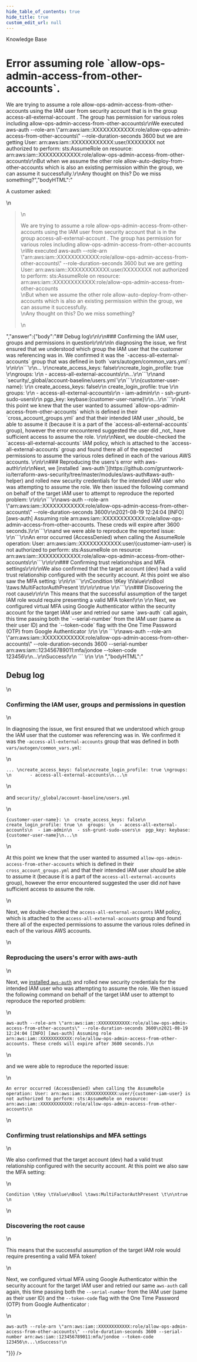 ```yaml
---
hide_table_of_contents: true
hide_title: true
custom_edit_url: null
---
```



<CenterLayout>
<span className="title">Knowledge Base</span>
<h1>Error assuming role `allow-ops-admin-access-from-other-accounts`.</h1>
<GitHub discussion={{"id":"MDEwOkRpc2N1c3Npb24zNTM5MjUx","number":6,"author":{"login":"zackproser"},"title":"Error assuming role `allow-ops-admin-access-from-other-accounts`.","body":"A customer asked:\r\n\r\n> We are trying to assume a role allow-ops-admin-access-from-other-accounts using the IAM user from security account that is in the group access-all-external-account . The group has permission for various roles including allow-ops-admin-access-from-other-accounts\r\nWe executed aws-auth --role-arn \"arn:aws:iam::XXXXXXXXXXXX:role/allow-ops-admin-access-from-other-accounts\" --role-duration-seconds 3600  but we are getting  User: arn:aws:iam::XXXXXXXXXXXX:user/XXXXXXXX not authorized to perform: sts:AssumeRole on resource: arn:aws:iam::XXXXXXXXXXXX:role/allow-ops-admin-access-from-other-accounts\r\nBut when we assume the other role allow-auto-deploy-from-other-accounts which is also an existing permission within the group, we can assume it successfully.\r\nAny thought on this? Do we miss something?","bodyHTML":"<p dir=\"auto\">A customer asked:</p>\n<blockquote>\n<p dir=\"auto\">We are trying to assume a role allow-ops-admin-access-from-other-accounts using the IAM user from security account that is in the group access-all-external-account . The group has permission for various roles including allow-ops-admin-access-from-other-accounts<br>\nWe executed aws-auth --role-arn \"arn:aws:iam::XXXXXXXXXXXX:role/allow-ops-admin-access-from-other-accounts\" --role-duration-seconds 3600  but we are getting  User: arn:aws:iam::XXXXXXXXXXXX:user/XXXXXXXX not authorized to perform: sts:AssumeRole on resource: arn:aws:iam::XXXXXXXXXXXX:role/allow-ops-admin-access-from-other-accounts<br>\nBut when we assume the other role allow-auto-deploy-from-other-accounts which is also an existing permission within the group, we can assume it successfully.<br>\nAny thought on this? Do we miss something?</p>\n</blockquote>","answer":{"body":"## Debug log\r\n\r\n### Confirming the IAM user, groups and permissions in question\r\n\r\nIn diagnosing the issue, we first ensured that we understood which group the IAM user that the customer was referencing was in. We confirmed it was the `-access-all-external-accounts` group that was defined in both `vars/autogen/common_vars.yml`: \r\n\r\n```\r\n... \r\ncreate_access_keys: false\r\ncreate_login_profile: true \r\ngroups: \r\n       - access-all-external-accounts\r\n...\r\n```\r\nand `security/_global/account-baseline/users.yml`\r\n```\r\n{customer-user-name}: \r\n  create_access_keys: false\r\n  create_login_profile: true \r\n  groups: \r\n  - access-all-external-accounts\r\n  - iam-admin\r\n  - ssh-grunt-sudo-users\r\n  pgp_key: keybase:{customer-user-name}\r\n...\r\n```\r\nAt this point we knew that the user wanted to assumed `allow-ops-admin-access-from-other-accounts` which is defined in their `cross_account_groups.yml` and that their intended IAM user _should_ be able to assume it (because it is a part of the `access-all-external-accounts` group), however the error encountered suggested the user did _not_ have sufficient access to assume the role. \r\n\r\nNext, we double-checked the `access-all-external-accounts` IAM policy, which is attached to the `access-all-external-accounts` group and found there all of the expected permissions to assume the various roles defined in each of the various AWS accounts. \r\n\r\n### Reproducing the users's error with aws-auth\r\n\r\nNext, we [installed `aws-auth`](https://github.com/gruntwork-io/terraform-aws-security/tree/master/modules/aws-auth#aws-auth-helper) and rolled new security credentials for the intended IAM user who was attempting to assume the role. We then issued the following command on behalf of the target IAM user to attempt to reproduce the reported problem: \r\n\r\n```\r\naws-auth --role-arn \"arn:aws:iam::XXXXXXXXXXXX:role/allow-ops-admin-access-from-other-accounts\" --role-duration-seconds 3600\r\n2021-08-19 12:24:04 [INFO] [aws-auth] Assuming role arn:aws:iam::XXXXXXXXXXXX:role/allow-ops-admin-access-from-other-accounts. These creds will expire after 3600 seconds.)\r\n```\r\nand we were able to reproduce the reported issue: \r\n```\r\nAn error occurred (AccessDenied) when calling the AssumeRole operation: User: arn:aws:iam::XXXXXXXXXXXX:user/{customer-iam-user} is not authorized to perform: sts:AssumeRole on resource: arn:aws:iam::XXXXXXXXXXXX:role/allow-ops-admin-access-from-other-accounts\r\n```\r\n\r\n### Confirming trust relationships and MFA settings\r\n\r\nWe also confirmed that the target account (dev) had a valid trust relationship configured with the security account. At this point we also saw the MFA setting: \r\n\r\n```\r\nCondition \tKey \tValue\r\nBool \taws:MultiFactorAuthPresent \t\r\n\r\ntrue \r\n```\r\n### Discovering the root cause\r\n\r\n This means that the successful assumption of the target IAM role would require presenting a valid MFA token!\r\n \r\n Next, we configured virtual MFA using Google Authenticator within the security account for the target IAM user and retried our same `aws-auth` call again, this time passing both the `--serial-number` from the IAM user (same as their user ID) and the `--token-code` flag with the One Time Password (OTP) from Google Authenticator :\r\n \r\n ```\r\naws-auth --role-arn \"arn:aws:iam::XXXXXXXXXXXX:role/allow-ops-admin-access-from-other-accounts\" --role-duration-seconds 3600 --serial-number arn:aws:iam::123456789011:mfa/jondoe --token-code 123456\r\n...\r\nSuccess!\r\n ``` \r\n \r\n ","bodyHTML":"<h2 dir=\"auto\">Debug log</h2>\n<h3 dir=\"auto\">Confirming the IAM user, groups and permissions in question</h3>\n<p dir=\"auto\">In diagnosing the issue, we first ensured that we understood which group the IAM user that the customer was referencing was in. We confirmed it was the <code class=\"notranslate\">-access-all-external-accounts</code> group that was defined in both <code class=\"notranslate\">vars/autogen/common_vars.yml</code>:</p>\n<div class=\"snippet-clipboard-content notranslate position-relative overflow-auto\" data-snippet-clipboard-copy-content=\"... \ncreate_access_keys: false\ncreate_login_profile: true \ngroups: \n       - access-all-external-accounts\n...\"><pre class=\"notranslate\"><code>... \ncreate_access_keys: false\ncreate_login_profile: true \ngroups: \n       - access-all-external-accounts\n...\n</code></pre></div>\n<p dir=\"auto\">and <code class=\"notranslate\">security/_global/account-baseline/users.yml</code></p>\n<div class=\"snippet-clipboard-content notranslate position-relative overflow-auto\" data-snippet-clipboard-copy-content=\"{customer-user-name}: \n  create_access_keys: false\n  create_login_profile: true \n  groups: \n  - access-all-external-accounts\n  - iam-admin\n  - ssh-grunt-sudo-users\n  pgp_key: keybase:{customer-user-name}\n...\"><pre class=\"notranslate\"><code>{customer-user-name}: \n  create_access_keys: false\n  create_login_profile: true \n  groups: \n  - access-all-external-accounts\n  - iam-admin\n  - ssh-grunt-sudo-users\n  pgp_key: keybase:{customer-user-name}\n...\n</code></pre></div>\n<p dir=\"auto\">At this point we knew that the user wanted to assumed <code class=\"notranslate\">allow-ops-admin-access-from-other-accounts</code> which is defined in their <code class=\"notranslate\">cross_account_groups.yml</code> and that their intended IAM user <em>should</em> be able to assume it (because it is a part of the <code class=\"notranslate\">access-all-external-accounts</code> group), however the error encountered suggested the user did <em>not</em> have sufficient access to assume the role.</p>\n<p dir=\"auto\">Next, we double-checked the <code class=\"notranslate\">access-all-external-accounts</code> IAM policy, which is attached to the <code class=\"notranslate\">access-all-external-accounts</code> group and found there all of the expected permissions to assume the various roles defined in each of the various AWS accounts.</p>\n<h3 dir=\"auto\">Reproducing the users's error with aws-auth</h3>\n<p dir=\"auto\">Next, we <a href=\"https://github.com/gruntwork-io/terraform-aws-security/tree/master/modules/aws-auth#aws-auth-helper\">installed <code class=\"notranslate\">aws-auth</code></a> and rolled new security credentials for the intended IAM user who was attempting to assume the role. We then issued the following command on behalf of the target IAM user to attempt to reproduce the reported problem:</p>\n<div class=\"snippet-clipboard-content notranslate position-relative overflow-auto\" data-snippet-clipboard-copy-content=\"aws-auth --role-arn &quot;arn:aws:iam::XXXXXXXXXXXX:role/allow-ops-admin-access-from-other-accounts&quot; --role-duration-seconds 3600\n2021-08-19 12:24:04 [INFO] [aws-auth] Assuming role arn:aws:iam::XXXXXXXXXXXX:role/allow-ops-admin-access-from-other-accounts. These creds will expire after 3600 seconds.)\"><pre class=\"notranslate\"><code>aws-auth --role-arn \"arn:aws:iam::XXXXXXXXXXXX:role/allow-ops-admin-access-from-other-accounts\" --role-duration-seconds 3600\n2021-08-19 12:24:04 [INFO] [aws-auth] Assuming role arn:aws:iam::XXXXXXXXXXXX:role/allow-ops-admin-access-from-other-accounts. These creds will expire after 3600 seconds.)\n</code></pre></div>\n<p dir=\"auto\">and we were able to reproduce the reported issue:</p>\n<div class=\"snippet-clipboard-content notranslate position-relative overflow-auto\" data-snippet-clipboard-copy-content=\"An error occurred (AccessDenied) when calling the AssumeRole operation: User: arn:aws:iam::XXXXXXXXXXXX:user/{customer-iam-user} is not authorized to perform: sts:AssumeRole on resource: arn:aws:iam::XXXXXXXXXXXX:role/allow-ops-admin-access-from-other-accounts\"><pre class=\"notranslate\"><code>An error occurred (AccessDenied) when calling the AssumeRole operation: User: arn:aws:iam::XXXXXXXXXXXX:user/{customer-iam-user} is not authorized to perform: sts:AssumeRole on resource: arn:aws:iam::XXXXXXXXXXXX:role/allow-ops-admin-access-from-other-accounts\n</code></pre></div>\n<h3 dir=\"auto\">Confirming trust relationships and MFA settings</h3>\n<p dir=\"auto\">We also confirmed that the target account (dev) had a valid trust relationship configured with the security account. At this point we also saw the MFA setting:</p>\n<div class=\"snippet-clipboard-content notranslate position-relative overflow-auto\" data-snippet-clipboard-copy-content=\"Condition \tKey \tValue\nBool \taws:MultiFactorAuthPresent \t\n\ntrue \"><pre class=\"notranslate\"><code>Condition \tKey \tValue\nBool \taws:MultiFactorAuthPresent \t\n\ntrue \n</code></pre></div>\n<h3 dir=\"auto\">Discovering the root cause</h3>\n<p dir=\"auto\">This means that the successful assumption of the target IAM role would require presenting a valid MFA token!</p>\n<p dir=\"auto\">Next, we configured virtual MFA using Google Authenticator within the security account for the target IAM user and retried our same <code class=\"notranslate\">aws-auth</code> call again, this time passing both the <code class=\"notranslate\">--serial-number</code> from the IAM user (same as their user ID) and the <code class=\"notranslate\">--token-code</code> flag with the One Time Password (OTP) from Google Authenticator :</p>\n<div class=\"snippet-clipboard-content notranslate position-relative overflow-auto\" data-snippet-clipboard-copy-content=\"aws-auth --role-arn &quot;arn:aws:iam::XXXXXXXXXXXX:role/allow-ops-admin-access-from-other-accounts&quot; --role-duration-seconds 3600 --serial-number arn:aws:iam::123456789011:mfa/jondoe --token-code 123456\n...\nSuccess!\"><pre class=\"notranslate\"><code>aws-auth --role-arn \"arn:aws:iam::XXXXXXXXXXXX:role/allow-ops-admin-access-from-other-accounts\" --role-duration-seconds 3600 --serial-number arn:aws:iam::123456789011:mfa/jondoe --token-code 123456\n...\nSuccess!\n</code></pre></div>"}}} />

</CenterLayout>
  

<!-- ##DOCS-SOURCER-START
{
  "sourcePlugin": "github-discussions",
  "hash": "dd57f58d9f1c45e5b2fb60e4888d0d46"
}
##DOCS-SOURCER-END -->
